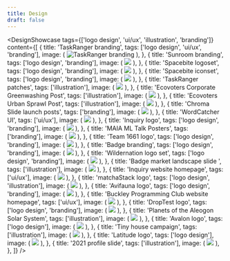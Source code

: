 ```yaml
---
title: Design
draft: false
---
```


<DesignShowcase
  tags={['logo design', 'ui/ux', 'illustration', 'branding']}
  content={[
    {
      title: 'TaskRanger branding',
      tags: ['logo design', 'ui/ux', 'branding'],
      image: (
        <img
          alt="TaskRanger branding"
          src="https://res-4.cloudinary.com/hh7hlqnqs/image/upload/q_auto/v1/ghost-blog-images/taskranger-style-guide.jpg"
        />
      ),
    },
    {
      title: 'Sunroom branding',
      tags: ['logo design', 'branding'],
      image: (
        <img src="https://res-2.cloudinary.com/hh7hlqnqs/image/upload/q_auto/v1/ghost-blog-images/sunroom-style-guide.jpg" />
      ),
    },
    {
      title: 'Spacebite logoset',
      tags: ['logo design', 'branding'],
      image: (
        <img src="https://res.cloudinary.com/ddw6whuqn/image/upload/v1680104482/media/logoset-bw-color-2_jqeylk.png" />
      ),
    },
    {
      title: 'Spacebite iconset',
      tags: ['logo design', 'branding'],
      image: (
        <img src="https://res.cloudinary.com/ddw6whuqn/image/upload/v1680104458/media/spacebite-icon-set_trcr2r.png" />
      ),
    },
    {
      title: 'TaskRanger patches',
      tags: ['illustration'],
      image: (
        <img src="https://res-3.cloudinary.com/hh7hlqnqs/image/upload/q_auto/v1/ghost-blog-images/taskranger-patch-collection.jpg" />
      ),
    },
    {
      title: 'Ecovoters Corporate Greenwashing Post',
      tags: ['illustration'],
      image: (
        <img src="https://res.cloudinary.com/ddw6whuqn/image/upload/v1683564380/media/hvzy4azjiqnrfo0x7ty6.png" />
      ),
    },
    {
      title: 'Ecovoters Urban Sprawl Post',
      tags: ['illustration'],
      image: (
        <img src="https://res.cloudinary.com/ddw6whuqn/image/upload/v1683564381/media/monqcxw9iqydmkfvw6uv.png" />
      ),
    },
    {
      title: 'Chroma Slide launch posts',
      tags: ['branding'],
      image: (
        <img src="https://res.cloudinary.com/ddw6whuqn/image/upload/v1680039800/media/chroma-slide-showcase_gngcv5.png" />
      ),
    },
    {
      title: 'WordCatcher UI',
      tags: ['ui/ux'],
      image: (
        <img src="https://res.cloudinary.com/ddw6whuqn/image/upload/v1680102787/media/word-catcher-ui_wgpofd.png" />
      ),
    },
    {
      title: 'Inquiry logo',
      tags: ['logo design', 'branding'],
      image: (
        <img src="https://res.cloudinary.com/ddw6whuqn/image/upload/v1680103475/media/inquiry-logo_fjo8yz.png" />
      ),
    },
    {
      title: 'MAIA ML Talk Posters',
      tags: ['branding'],
      image: (
        <img src="https://res.cloudinary.com/ddw6whuqn/image/upload/v1683564946/media/MAIA-poster-collection_x6mc32.png" />
      ),
    },
    {
      title: 'Team 1661 logo',
      tags: ['logo design', 'branding'],
      image: (
        <img src="https://res.cloudinary.com/ddw6whuqn/image/upload/v1680103861/media/F52AD528-8EEC-469B-BCD3-2EC550BACB37_1_105_c_wkmesn.jpg" />
      ),
    },
    {
      title: 'Badge branding',
      tags: ['logo design', 'branding'],
      image: (
        <img src="https://res-3.cloudinary.com/hh7hlqnqs/image/upload/q_auto/v1/ghost-blog-images/badge-branding-guide-prelim.jpg" />
      ),
    },
    {
      title: 'Wildernation logo set',
      tags: ['logo design', 'branding'],
      image: (
        <img src="https://res-3.cloudinary.com/hh7hlqnqs/image/upload/q_auto/v1/ghost-blog-images/wildernation-logoset.png" />
      ),
    },
    {
      title: 'Badge market landscape slide ',
      tags: ['illustration'],
      image: (
        <img src="https://res-5.cloudinary.com/hh7hlqnqs/image/upload/q_auto/v1/ghost-blog-images/badge-market-landscape-slide.png" />
      ),
    },
    {
      title: 'Inquiry website homepage',
      tags: ['ui/ux'],
      image: (
        <img src="https://res.cloudinary.com/ddw6whuqn/image/upload/v1680103523/media/inquiry-home_i4fpfo.png" />
      ),
    },
    {
      title: 'matchaStack logo',
      tags: ['logo design', 'illustration'],
      image: (
        <img src="https://res.cloudinary.com/ddw6whuqn/image/upload/v1680104719/media/15A7267C-2617-418D-AC74-711A45806B10_1_105_c_voaxdi.jpg" />
      ),
    },
    {
      title: 'Avifauna logo',
      tags: ['logo design', 'branding'],
      image: (
        <img src="https://res-3.cloudinary.com/hh7hlqnqs/image/upload/q_auto/v1/ghost-blog-images/avifauna-grid.jpg" />
      ),
    },
    {
      title: 'Buckley Programming Club website homepage',
      tags: ['ui/ux'],
      image: (
        <img src="https://res-4.cloudinary.com/hh7hlqnqs/image/upload/q_auto/v1/ghost-blog-images/Screen-Shot-2020-11-17-at-1.47.24-PM.png" />
      ),
    },
    {
      title: 'DropTest logo',
      tags: ['logo design', 'branding'],
      image: (
        <img src="https://res.cloudinary.com/ddw6whuqn/image/upload/v1680105110/media/droptest-logo_dgorvk.jpg" />
      ),
    },
    {
      title: 'Planets of the Aleogon Solar System',
      tags: ['illustration'],
      image: (
        <img src="https://res-2.cloudinary.com/hh7hlqnqs/image/upload/q_auto/v1/ghost-blog-images/EcoVerse-Planets.jpg" />
      ),
    },
    {
      title: 'Avalon logo',
      tags: ['logo design'],
      image: (
        <img src="https://res-2.cloudinary.com/hh7hlqnqs/image/upload/q_auto/v1/ghost-blog-images/avalon.png" />
      ),
    },
    {
      title: 'Tiny house campaign',
      tags: ['illustration'],
      image: (
        <img src="https://res-1.cloudinary.com/hh7hlqnqs/image/upload/q_auto/v1/ghost-blog-images/big-problems-tiny-solutions.png" />
      ),
    },
    {
      title: 'Latitude logo',
      tags: ['logo design'],
      image: (
        <img src="https://res-1.cloudinary.com/hh7hlqnqs/image/upload/q_auto/v1/ghost-blog-images/latitude-with-new-logo-color.jpg" />
      ),
    },
    {
      title: '2021 profile slide',
      tags: ['illustration'],
      image: (
        <img src="https://res-2.cloudinary.com/hh7hlqnqs/image/upload/q_auto/v1/ghost-blog-images/profile-slide.jpg" />
      ),
    },
  ]}
/>
